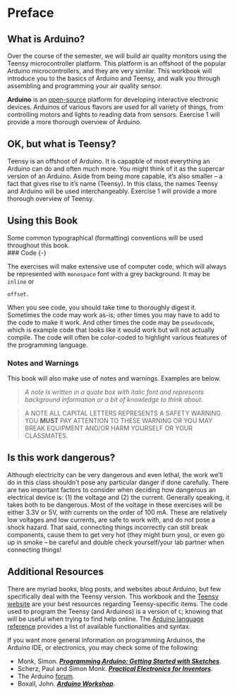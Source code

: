 # Preface {-}

## What is Arduino? {-}

Over the course of the semester, we will build air quality monitors using the Teensy microcontroller platform.  This platform is an offshoot of the popular Arduino microcontrollers, and they are very similar.  This workbook will introduce you to the basics of Arduino and Teensy, and walk you through assembling and programming your air quality sensor.

**Arduino** is an [open-source](http://www.wikipedia.com/wiki/Open-source) platform for developing interactive electronic devices.  Arduinos of various flavors are used for all variety of things, from controlling motors and lights to reading data from sensors.  Exercise 1 will provide a more thorough overview of Arduino.

## OK, but what is Teensy? {-}

Teensy is an offshoot of Arduino.  It is capapble of most everything an Arduino can do and often much more.  You might think of it as the supercar version of an Arduino.  Aside from being more capable, it's also smaller -- a fact that gives rise to it's name (Teensy).  In this class, the names Teensy and Arduino will be used interchangeably.  Exercise 1 will provide a more thorough overview of Teensy.

## Using this Book {-}

Some common typographical (formatting) conventions will be used throughout this book.  
### Code {-}

The exercises will make extensive use of computer code, which will always be represented with `monospace` font with a grey background.  It may be `inline` or 

```
offset.
```

When you see code, you should take time to thoroughly digest it.  Sometimes the code may work as-is; other times you may have to add to the code to make it work.  And other times the code may be `pseudocode`, which is example code that looks like it would work but will not actually compile.  The code will often be color-coded to highlight various features of the programming language.

### Notes and Warnings {-}

This book will also make use of notes and warnings.  Examples are below.

> *A note is written in a quote box with italic font and represents background information or a bit of knowledge to think about.*

> A NOTE ALL CAPITAL LETTERS REPRESENTS A SAFETY WARNING.  YOU **MUST** PAY ATTENTION TO THESE WARNING OR YOU MAY BREAK EQUIPMENT AND/OR HARM YOURSELF OR YOUR CLASSMATES.

## Is this work dangerous? {-}

Although electricity can be very dangerous and even lethal, the work we'll do in this class shouldn't pose any particular danger if done carefully.  There are two important factors to consider when deciding how dangerous an electrical device is: (1) the voltage and (2) the current.  Generally speaking, it takes both to be dangerous.  Most of the voltage in these exercises will be either 3.3V or 5V, with currents on the order of 100 mA. These are relatively low voltages and low currents, are safe to work with, and do not pose a shock hazard.  That said, connecting things incorrectly can still break components, cause them to get very hot (they might burn you), or even go up in smoke -- be careful and double check yourself/your lab partner when connecting things!

## Additional Resources {-}

There are myriad books, blog posts, and websites about Arduino, but few specifically deal with the Teensy version.  This workbook and the [Teensy website](http://www.pjrc.com) are your best resources regarding Teensy-specific items.  The code used to program the Teensy (and Arduinos) is a version of `C`; knowing that will be useful when trying to find help online.  The [Arduino language reference](https://www.arduino.cc/reference/en/) provides a list of available functionalities and syntax.

If you want more general information on programming Arduinos, the Arduino IDE, or electronics, you may check some of the following:

- Monk, Simon.  [***Programming Arduino: Getting Started with Sketches***](https://www.amazon.com/Programming-Arduino-Getting-Started-Sketches/dp/0071784225).  
- Scherz, Paul and Simon Monk. [***Practical Electronics for Inventors***](https://www.amazon.com/Practical-Electronics-Inventors-Fourth-Scherz/dp/1259587541/ref=pd_lpo_sbs_14_t_0?_encoding=UTF8&psc=1&refRID=9JN842FPFMNAA9RQV8X3).  
- The Arduino [forum](https://forum.arduino.cc/).  
- Boxall, John.  [***Arduino Workshop***](https://www.amazon.com/Arduino-Workshop-Hands-Introduction-Projects/dp/1593274483).